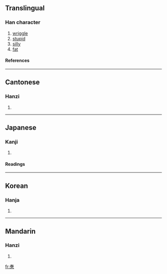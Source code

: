 {{see|蠢}}

==Translingual==
===Han character===
{{Han char|rn=61|rad=心|as=09|sn=13|four=4033<sub>6</sub>|canj=手日心 (QAP)}}
# [[wriggle]]
# [[stupid]]
# [[silly]]
# [[fat]]
====References====
{{Han ref|kx=0392.330|dkj=10864|dj=0728.160|hdz=42320.040|uh=60F7|ud=24823|bh=DD65|bd=56677}}
----
==Cantonese==
===Hanzi===
{{yue-hanzi|jyut=|y=cheun2}}
# {{defn|Cantonese}}
----
==Japanese==
===Kanji===
{{ja-kanji|grade=|rs=心09}}
# {{defn|Japanese}} 
====Readings====
{{ja-readings|on=[[しゅん]] (shun)|kun=[[みだれる]] (midareru)}}
----
==Korean==
===Hanja===
{{ko-hanja|hangeul=준|eumhun=|rv=jun|mr=chun|y=cwun}}
# {{defn|Korean}}
----
==Mandarin==
===Hanzi===
{{cmn-hanzi|pin=[[chǔn]] (chun3)|wg=ch'un<sup>3</sup>}}
# {{defn|Mandarin}}

[[fr:惷]]